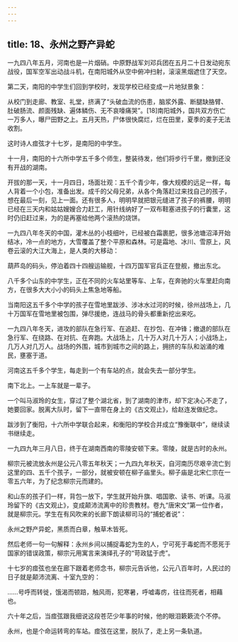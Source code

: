 ```yaml
---
---
---
```

title: 18、永州之野产异蛇
---




一九四八年五月，河南也是一片烟硝。中原野战军刘邓兵团在五月二十日发动宛东战役，国军空军出动战斗机，在南阳城外从空中俯冲扫射，滚滚黑烟遮住了天空。

第二天，南阳的中学生们回到学校时，发现学校已经变成一片地狱景象：

从校门到走廊、教室、礼堂，挤满了“头破血流的伤患，脑浆外露、断腿缺胳臂、肚破肠流、颜面残缺、遍体鳞伤、无不哀嚎痛哭”。[18]南阳城外，国共双方伤亡一万多人，曝尸田野之上。五月天热，尸体很快腐烂，烂在田里，夏季的麦子无法收割。

这时诗人痖弦才十七岁，是南阳的中学生。

十一月，南阳的十六所中学五千多个师生，整装待发，他们将步行千里，撤到还没有开战的湖南。

开拔的那一天，十一月四日，场面壮观：五千个青少年，像大规模的远足一样，每人背着一个小包，准备出发。成千的父母兄弟，从各个角落赶过来找自己的孩子，想在最后一刻，见上一面。还有很多人，明明早就把银元缝进了孩子的裤腰，明明已经在三天内和姑姑嫂嫂合力赶工，用针线纳好了一双布鞋塞进孩子的行囊里，这时仍旧赶过来，为的是再塞给他两个滚热的烧饼。

一九四八年冬天的中国，灌木丛的小枝细叶，已经被白霜裹肥，很多池塘沼泽开始结冰，冷一点的地方，大雪覆盖了整个平原和森林。可是霜地、冰川、雪原上，风卷云滚的大江大海上，是人类的大移动：

葫芦岛的码头，停泊着四十四艘运输舰，十四万国军官兵正在登舰，撤出东北。

八千多个山东的中学生，正在不同的火车站里等车、上车，在奔驰的火车里赶向南方，在很多大大小小的码头上焦急地等船。

当南阳这五千多个中学的孩子在雪地里跋涉、涉冰水过河的时候，徐州战场上，几十万国军在雪地里被包围，弹尽援绝，连战马的骨头都重新挖出来吃。

一九四八年冬天，进攻的部队在急行军、在追赶、在抄包、在冲锋；撤退的部队在急行军、在绕路、在对抗、在奔跑。大战场上，几十万人对几十万人；小战场上，几万人对几万人。战场的外围，城市到城市之间的路上，拥挤的车队和汹涌的难民，壅塞于道。

河南这五千多个学生，每走到一个有车站的点，就会失去一部分学生。

南下北上。一上车就是一辈子。

一个叫马淑玲的女生，穿过了整个湖北省，到了湖南的津市，却下定决心不走了，她要回家。脱离大队时，留下一直带在身上的《古文观止》，给赵连发做纪念。

跋涉到了衡阳，十六所中学联合起来，和衡阳的学校合并成立“豫衡联中”，继续读书继续走。

一九四九年三月八日，终于在湖南西南的零陵安顿下来。零陵，就是古时的永州。

柳宗元被流放永州是公元八零五年秋天；一九四九年秋天，自河南历尽艰辛流亡到这里的四、五千个孩子，一部分，就被安顿在柳子庙里头。柳子庙是北宋仁宗在一零五六年，为了纪念柳宗元而建的。

和山东的孩子们一样，背包一放下，学生就开始升旗、唱国歌、读书、听课。马淑玲留下的《古文观止》，变成颠沛流离中的珍贵教材。卷九“唐宋文”第一位作者，就是柳宗元。学生在有风吹来的长廊下朗读柳司马的“捕蛇者说”：

永州之野产异蛇，黑质而白章，触草木皆死。

然后老师一句一句解释：永州乡间以捕捉毒蛇为生的人，宁可死于毒蛇而不愿死于国家的错误政策，柳宗元用寓言来演绎孔子的“苛政猛于虎”。

十七岁的痖弦也坐在廊下跟着老师念书，柳宗元告诉他，公元八百年时，人民过的日子就是颠沛流离、十室九空的：

……号呼而转徙，饿渴而顿踣，触风雨，犯寒暑，呼嘘毒疠，往往而死者，相藉也。

六十年之后，当痖弦跟我细说这段苍茫少年事的时候，他的眼泪簌簌流个不停。

永州，也是个命运转弯的车站。痖弦在这里，脱队了，走上另一条轨道。